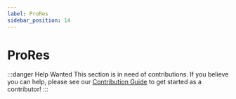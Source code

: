 ```yaml
---
label: ProRes
sidebar_position: 14
---
```


# ProRes

:::danger Help Wanted
This section is in need of contributions. If you believe you can help, please see our [Contribution Guide](../contribution-guide.mdx) to get started as a contributor!
:::